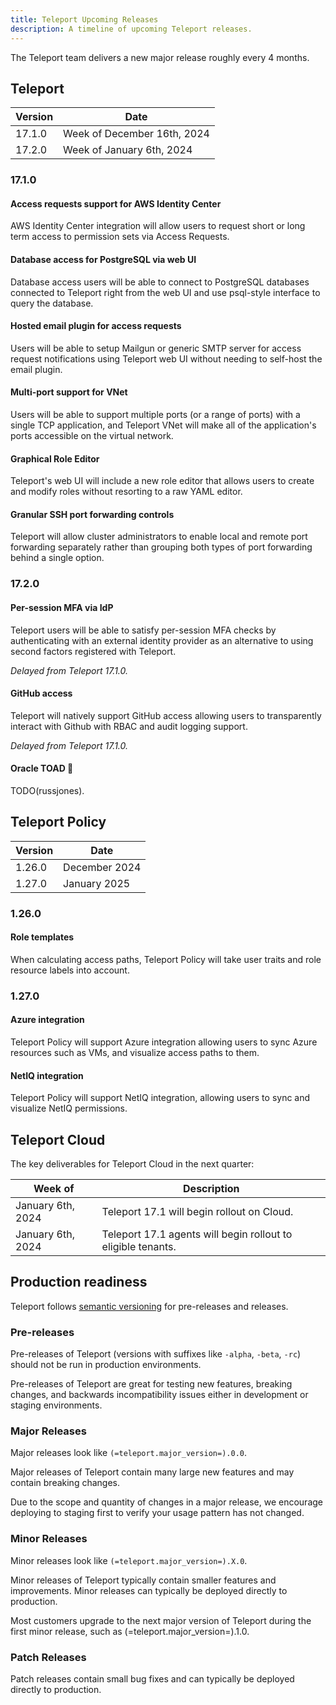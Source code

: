 ```yaml
---
title: Teleport Upcoming Releases
description: A timeline of upcoming Teleport releases.
---
```


The Teleport team delivers a new major release roughly every 4 months.

## Teleport

| Version | Date                        |
|---------|-----------------------------|
| 17.1.0  | Week of December 16th, 2024 |
| 17.2.0  | Week of January 6th, 2024   |

### 17.1.0

#### Access requests support for AWS Identity Center

AWS Identity Center integration will allow users to request short or long term
access to permission sets via Access Requests.

#### Database access for PostgreSQL via web UI

Database access users will be able to connect to PostgreSQL databases connected
to Teleport right from the web UI and use psql-style interface to query the
database.

#### Hosted email plugin for access requests

Users will be able to setup Mailgun or generic SMTP server for access request
notifications using Teleport web UI without needing to self-host the email
plugin.

#### Multi-port support for VNet

Users will be able to support multiple ports (or a range of ports) with a
single TCP application, and Teleport VNet will make all of the application's
ports accessible on the virtual network.

#### Graphical Role Editor

Teleport's web UI will include a new role editor that allows users to create
and modify roles without resorting to a raw YAML editor.

#### Granular SSH port forwarding controls

Teleport will allow cluster administrators to enable local and remote port forwarding
separately rather than grouping both types of port forwarding behind a single option.

### 17.2.0

#### Per-session MFA via IdP

Teleport users will be able to satisfy per-session MFA checks by authenticating
with an external identity provider as an alternative to using second factors
registered with Teleport.

*Delayed from Teleport 17.1.0.*

#### GitHub access

Teleport will natively support GitHub access allowing users to transparently
interact with Github with RBAC and audit logging support.

*Delayed from Teleport 17.1.0.*

#### Oracle TOAD 🐸

TODO(russjones).

## Teleport Policy

| Version | Date          |
|---------|---------------|
| 1.26.0  | December 2024 |
| 1.27.0  | January 2025  |

### 1.26.0

#### Role templates

When calculating access paths, Teleport Policy will take user traits and role
resource labels into account.

### 1.27.0

#### Azure integration

Teleport Policy will support Azure integration allowing users to sync Azure
resources such as VMs, and visualize access paths to them.

#### NetIQ integration

Teleport Policy will support NetIQ integration, allowing users to
sync and visualize NetIQ permissions.

## Teleport Cloud

The key deliverables for Teleport Cloud in the next quarter:

| Week of               | Description                                                    |
|-----------------------|----------------------------------------------------------------|
| January 6th, 2024     | Teleport 17.1 will begin rollout on Cloud.                     |
| January 6th, 2024     | Teleport 17.1 agents will begin rollout to eligible tenants.   |

## Production readiness

Teleport follows [semantic versioning](https://semver.org) for pre-releases and
releases.

### Pre-releases

Pre-releases of Teleport (versions with suffixes like `-alpha`, `-beta`, `-rc`)
should not be run in production environments.

Pre-releases of Teleport are great for testing new features, breaking changes,
and backwards incompatibility issues either in development or staging
environments.

### Major Releases

Major releases look like `(=teleport.major_version=).0.0`.

Major releases of Teleport contain many large new features and may contain
breaking changes.

Due to the scope and quantity of changes in a major release, we encourage
deploying to staging first to verify your usage pattern has not changed.

### Minor Releases

Minor releases look like `(=teleport.major_version=).X.0`.

Minor releases of Teleport typically contain smaller features and improvements.
Minor releases can typically be deployed directly to production.

Most customers upgrade to the next major version of Teleport during the first
minor release, such as (=teleport.major_version=).1.0.

### Patch Releases

Patch releases contain small bug fixes and can typically be deployed directly
to production.
